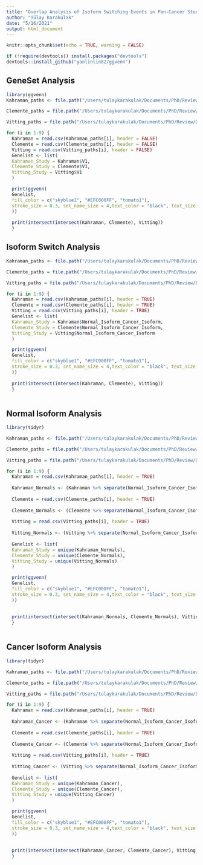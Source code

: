 ```yaml
---
title: "Overlap Analysis of Isoform Switching Events in Pan-Cancer Studies "
author: "Tülay Karakulak"
date: "5/16/2021"
output: html_document
---
```


```r
knitr::opts_chunk$set(echo = TRUE, warning = FALSE)
```

```r
if (!require(devtools)) install.packages("devtools")
devtools::install_github("yanlinlin82/ggvenn")
```


## GeneSet Analysis

```r
library(ggvenn)
Kahraman_paths <- file.path("/Users/tulaykarakulak/Documents/PhD/Review/Data_Comparison/ForRVenn/GeneSets/Kahraman", c("BRCA_cancer","COAD_cancer","KICH_cancer","LIHC_cancer","LUAD_cancer","LUSC_cancer","PRAD_cancer","THCA_cancer","KIRC_cancer"))

Clemente_paths = file.path("/Users/tulaykarakulak/Documents/PhD/Review/Data_Comparison/ForRVenn/GeneSets/Clemente", c("BRCA_cancer","COAD_cancer","KICH_cancer","LIHC_cancer","LUAD_cancer","LUSC_cancer","PRAD_cancer","THCA_cancer","KIRC_cancer"))

Vitting_paths = file.path("/Users/tulaykarakulak/Documents/PhD/Review/Data_Comparison/ForRVenn/GeneSets/Vitting/", c("BRCA_cancer","COAD_cancer","KICH_cancer","LIHC_cancer","LUAD_cancer","LUSC_cancer","PRAD_cancer","THCA_cancer","KIRC_cancer"))

for (i in 1:9) {
  Kahraman = read.csv(Kahraman_paths[i], header = FALSE)
  Clemente = read.csv(Clemente_paths[i], header = FALSE)
  Vitting = read.csv(Vitting_paths[i], header = FALSE)
  Genelist <- list(
  Kahraman_Study = Kahraman$V1,
  Clemente_Study = Clemente$V1,
  Vitting_Study = Vitting$V1
  )

  print(ggvenn(
  Genelist, 
  fill_color = c("skyblue1", "#EFC000FF", "tomato1"),
  stroke_size = 0.3, set_name_size = 4,text_color = "black", text_size = 2
  ))
  
  print(intersect(intersect(Kahraman, Clemente), Vitting))
  }
```

## Isoform Switch Analysis

```r

Kahraman_paths <- file.path("/Users/tulaykarakulak/Documents/PhD/Review/Data_Comparison/ForRVenn/IsoSwitch/Kahraman", c("BRCA_cancer","COAD_cancer","KICH_cancer","LIHC_cancer","LUAD_cancer","LUSC_cancer","PRAD_cancer","THCA_cancer","KIRC_cancer"))

Clemente_paths = file.path("/Users/tulaykarakulak/Documents/PhD/Review/Data_Comparison/ForRVenn/IsoSwitch/Clemente", c("BRCA_cancer","COAD_cancer","KICH_cancer","LIHC_cancer","LUAD_cancer","LUSC_cancer","PRAD_cancer","THCA_cancer","KIRC_cancer"))

Vitting_paths = file.path("/Users/tulaykarakulak/Documents/PhD/Review/Data_Comparison/ForRVenn/IsoSwitch/Vitting/", c("BRCA_cancer","COAD_cancer","KICH_cancer","LIHC_cancer","LUAD_cancer","LUSC_cancer","PRAD_cancer","THCA_cancer","KIRC_cancer"))

for (i in 1:9) {
  Kahraman = read.csv(Kahraman_paths[i], header = TRUE)
  Clemente = read.csv(Clemente_paths[i], header = TRUE)
  Vitting = read.csv(Vitting_paths[i], header = TRUE)
  Genelist <- list(
  Kahraman_Study = Kahraman$Normal_Isoform_Cancer_Isoform,
  Clemente_Study = Clemente$Normal_Isoform_Cancer_Isoform,
  Vitting_Study = Vitting$Normal_Isoform_Cancer_Isoform
  )

  print(ggvenn(
  Genelist, 
  fill_color = c("skyblue1", "#EFC000FF", "tomato1"),
  stroke_size = 0.3, set_name_size = 4,text_color = "black", text_size = 2
  ))
  
  print(intersect(intersect(Kahraman, Clemente), Vitting))
  }
  

```

## Normal Isoform Analysis

```r
library(tidyr)

Kahraman_paths <- file.path("/Users/tulaykarakulak/Documents/PhD/Review/Data_Comparison/ForRVenn/IsoSwitch//Kahraman", c("BRCA_cancer","COAD_cancer","KICH_cancer","LIHC_cancer","LUAD_cancer","LUSC_cancer","PRAD_cancer","THCA_cancer","KIRC_cancer"))

Clemente_paths = file.path("/Users/tulaykarakulak/Documents/PhD/Review/Data_Comparison/ForRVenn/IsoSwitch/Clemente", c("BRCA_cancer","COAD_cancer","KICH_cancer","LIHC_cancer","LUAD_cancer","LUSC_cancer","PRAD_cancer","THCA_cancer","KIRC_cancer"))

Vitting_paths = file.path("/Users/tulaykarakulak/Documents/PhD/Review/Data_Comparison/ForRVenn/IsoSwitch/Vitting/", c("BRCA_cancer","COAD_cancer","KICH_cancer","LIHC_cancer","LUAD_cancer","LUSC_cancer","PRAD_cancer","THCA_cancer","KIRC_cancer"))

for (i in 1:9) {
  Kahraman = read.csv(Kahraman_paths[i], header = TRUE)
  
  Kahraman_Normals <- (Kahraman %>% separate(Normal_Isoform_Cancer_Isoform, c("Normal", "Cancer"),  "_"))[,1][2:length(Kahraman[,1])]
  
  Clemente = read.csv(Clemente_paths[i], header = TRUE)
  
  Clemente_Normals <- (Clemente %>% separate(Normal_Isoform_Cancer_Isoform, c("Normal", "Cancer"),  "_"))[,1][2:length(Clemente[,1])]
  
  Vitting = read.csv(Vitting_paths[i], header = TRUE)
  
  Vitting_Normals <- (Vitting %>% separate(Normal_Isoform_Cancer_Isoform, c("Normal", "Cancer"),  "_"))[,1][2:length(Vitting[,1])]
    
  Genelist <- list(
  Kahraman_Study = unique(Kahraman_Normals),
  Clemente_Study = unique(Clemente_Normals),
  Vitting_Study = unique(Vitting_Normals)
  )

  print(ggvenn(
  Genelist, 
  fill_color = c("skyblue1", "#EFC000FF", "tomato1"),
  stroke_size = 0.3, set_name_size = 4,text_color = "black", text_size = 2
  ))
  
  
  print(intersect(intersect(Kahraman_Normals, Clemente_Normals), Vitting_Normals))
  }
  
```

## Cancer Isoform Analysis
```r
library(tidyr)

Kahraman_paths <- file.path("/Users/tulaykarakulak/Documents/PhD/Review/Data_Comparison/ForRVenn/IsoSwitch//Kahraman", c("BRCA_cancer","COAD_cancer","KICH_cancer","LIHC_cancer","LUAD_cancer","LUSC_cancer","PRAD_cancer","THCA_cancer","KIRC_cancer"))

Clemente_paths = file.path("/Users/tulaykarakulak/Documents/PhD/Review/Data_Comparison/ForRVenn/IsoSwitch/Clemente", c("BRCA_cancer","COAD_cancer","KICH_cancer","LIHC_cancer","LUAD_cancer","LUSC_cancer","PRAD_cancer","THCA_cancer","KIRC_cancer"))

Vitting_paths = file.path("/Users/tulaykarakulak/Documents/PhD/Review/Data_Comparison/ForRVenn/IsoSwitch/Vitting/", c("BRCA_cancer","COAD_cancer","KICH_cancer","LIHC_cancer","LUAD_cancer","LUSC_cancer","PRAD_cancer","THCA_cancer","KIRC_cancer"))

for (i in 1:9) {
  Kahraman = read.csv(Kahraman_paths[i], header = TRUE)
  
  Kahraman_Cancer <- (Kahraman %>% separate(Normal_Isoform_Cancer_Isoform, c("Normal", "Cancer"),  "_"))[,2][2:length(Kahraman[,1])]
  
  Clemente = read.csv(Clemente_paths[i], header = TRUE)
  
  Clemente_Cancer <- (Clemente %>% separate(Normal_Isoform_Cancer_Isoform, c("Normal", "Cancer"),  "_"))[,2][2:length(Clemente[,1])]
  
  Vitting = read.csv(Vitting_paths[i], header = TRUE)
  
  Vitting_Cancer <- (Vitting %>% separate(Normal_Isoform_Cancer_Isoform, c("Normal", "Cancer"),  "_"))[,2][2:length(Vitting[,1])]
    
  Genelist <- list(
  Kahraman_Study = unique(Kahraman_Cancer),
  Clemente_Study = unique(Clemente_Cancer),
  Vitting_Study = unique(Vitting_Cancer)
  )

  print(ggvenn(
  Genelist, 
  fill_color = c("skyblue1", "#EFC000FF", "tomato1"),
  stroke_size = 0.3, set_name_size = 4,text_color = "black", text_size = 2
  ))
  
  
  print(intersect(intersect(Kahraman_Cancer, Clemente_Cancer), Vitting_Cancer))  
  }
  
```



